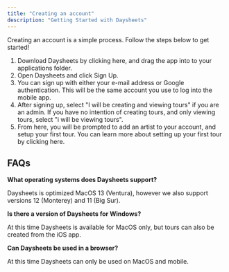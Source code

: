```yaml
---
title: "Creating an account"
description: "Getting Started with Daysheets"
---
```


Creating an account is a simple process. Follow the steps below to get started!

1. Download Daysheets by clicking here, and drag the app into to your
   applications folder.
2. Open Daysheets and click Sign Up.
3. You can sign up with either your e-mail address or Google authentication.
   This will be the same account you use to log into the mobile app.
4. After signing up, select "I will be creating and viewing tours" if you are
   an admin. If you have no intention of creating tours, and only viewing
   tours, select "i will be viewing tours".
5. From here, you will be prompted to add an artist to your account, and setup
   your first tour. You can learn more about setting up your first tour by
   clicking here.

## FAQs

**What operating systems does Daysheets support?**

Daysheets is optimized MacOS 13 (Ventura), however we also support versions 12
(Monterey) and 11 (Big Sur).

**Is there a version of Daysheets for Windows?**

At this time Daysheets is available for MacOS only, but tours can also be
created from the iOS app.

**Can Daysheets be used in a browser?**

At this time Daysheets can only be used on MacOS and mobile.
